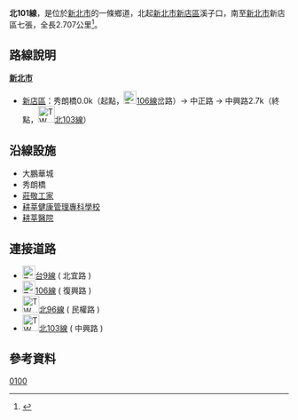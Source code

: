 {{Infobox TwRoad|
|Type=th
|Code=北101線
|Num=tp101
|Name=中正路<small>（主要路段）</small>
|Level=鄉道
|Length=2.707
|Start=[[新北市|新北市]][[新店區|新店區]]溪子口
|End=新北市新店區七張
}}

'''北101線'''，是位於[[新北市|新北市]]的一條鄉道，北起[[新北市|新北市]][[新店區|新店區]]溪子口，南至[[新北市|新北市]]新店區七張，全長2.707公里<ref>{{Cite web |url=http://spreadsheets.google.com/pub?key=0Avc0r7dng8JrdFF0YmRlSEl1dWhxVmJtR2hwZDFmcFE&gid=0 |title=臺北縣鄉道公路路線表 |accessdate=2010-11-15 |archive-date=2014-04-20 |archive-url=https://web.archive.org/web/20140420112137/https://spreadsheets.google.com/pub?key=0Avc0r7dng8JrdFF0YmRlSEl1dWhxVmJtR2hwZDFmcFE&gid=0 |dead-url=yes }}</ref>。

== 路線說明 ==
;'''[[新北市|新北市]]'''
*[[新店區|新店區]]：秀朗橋0.0k（起點，[[File:TW_CHW106.svg|23px]][[縣道106號|106線]]岔路）→ 中正路 → 中興路2.7k（終點，[[File:TW_THWtp103.png|30px]][[北103線|北103線]]）

== 沿線設施 ==
*大鵬華城
*秀朗橋
*[[莊敬工家|莊敬工家]]
*[[耕莘健康管理專科學校|耕莘健康管理專科學校]]
*[[耕莘醫院|耕莘醫院]]

== 連接道路 ==
*[[File:TW_PHW9.svg|23px]][[台9線|台9線]] ( 北宜路 )
*[[File:TW_CHW106.svg|23px]][[縣道106號|106線]] ( 復興路 )
*[[File:TW_THWtp96.png|30px]][[北96線|北96線]] ( 民權路 )
*[[File:TW_THWtp103.png|30px]][[北103線|北103線]] ( 中興路 )

== 參考資料 ==
<references/>

{{新北市鄉道}}

[[Category:新北市區道|0100]]